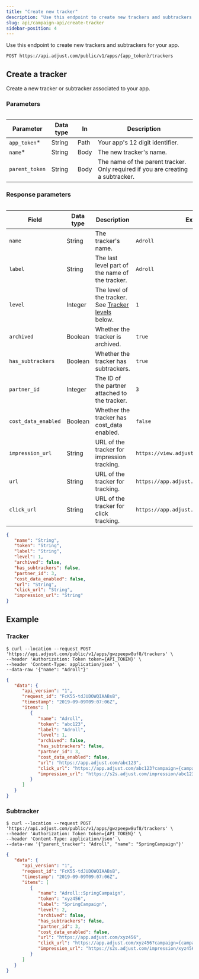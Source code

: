 ```yaml
---
title: "Create new tracker"
description: "Use this endpoint to create new trackers and subtrackers for your app."
slug: api/campaign-api/create-tracker
sidebar-position: 4
---
```



Use this endpoint to create new trackers and subtrackers for your app.

```http title="Endpoint" "{app_token}/trackers"
POST https://api.adjust.com/public/v1/apps/{app_token}/trackers
```

## Create a tracker

Create a new tracker or subtracker associated to your app.

### Parameters

<Table>

| Parameter      | Data type | In   | Description                                                                     |
| -------------- | --------- | ---- | ------------------------------------------------------------------------------- |
| `app_token`\*  | String    | Path | Your app's 12 digit identifier.                                                 |
| `name`\*       | String    | Body | The new tracker's name.                                                         |
| `parent_token` | String    | Body | The name of the parent tracker. Only required if you are creating a subtracker. |

</Table>

### Response parameters

<Table search>

| Field               | Data type | Description                                                            | Example                                     |
| ------------------- | --------- | ---------------------------------------------------------------------- | ------------------------------------------- |
| `name`              | String    | The tracker's name.                                                    | `Adroll`                                    |
| `label`             | String    | The last level part of the name of the tracker.                        | `Adroll`                                    |
| `level`             | Integer   | The level of the tracker. See [Tracker levels](#tracker-levels) below. | `1`                                         |
| `archived`          | Boolean   | Whether the tracker is archived.                                       | `true`                                      |
| `has_subtrackers`   | Boolean   | Whether the tracker has subtrackers.                                   | `true`                                      |
| `partner_id`        | Integer   | The ID of the partner attached to the tracker.                         | `3`                                         |
| `cost_data_enabled` | Boolean   | Whether the tracker has cost_data enabled.                             | `false`                                     |
| `impression_url`    | String    | URL of the tracker for impression tracking.                            | `https://view.adjust.com/impression/abc123` |
| `url`               | String    | URL of the tracker for tracking.                                       | `https://app.adjust.com/abc123`             |
| `click_url`         | String    | URL of the tracker for click tracking.                                 | `https://app.adjust.com/abc123`             |

</Table>

<TrackerLevels />

```json title="Response format"
{
   "name": "String",
   "token": "String",
   "label": "String",
   "level": 1,
   "archived": false,
   "has_subtrackers": false,
   "partner_id": 3,
   "cost_data_enabled": false,
   "url": "String",
   "click_url": "String",
   "impression_url": "String"
}
```

## Example

<Tabs>
<Tab sync="tracker">

### Tracker

```console title="cURL"
$ curl --location --request POST 'https://api.adjust.com/public/v1/apps/gwzpeepw8uf8/trackers' \
--header 'Authorization: Token token={API_TOKEN}' \
--header 'Content-Type: application/json' \
--data-raw '{"name": "Adroll"}'
```

```json title="Success response"
{
   "data": {
      "api_version": "1",
      "request_id": "FcK55-tdJUDOWQIAABsB",
      "timestamp": "2019-09-09T09:07:06Z",
      "items": [
         {
            "name": "Adroll",
            "token": "abc123",
            "label": "Adroll",
            "level": 1,
            "archived": false,
            "has_subtrackers": false,
            "partner_id": 3,
            "cost_data_enabled": false,
            "url": "https://app.adjust.com/abc123",
            "click_url": "https://app.adjust.com/abc123?campaign={campaign_name}&idfa={idfa}&deeplink=http%3A%2F%2Fa.b%2Fc%3Fd%3D1%26e%3D%%MACROS%%",
            "impression_url": "https://s2s.adjust.com/impression/abc123?campaign={campaign_name}&idfa={idfa}&s2s=1"
         }
      ]
   }
}
```

</Tab>

<Tab sync="subtracker">

### Subtracker

```console title="cURL" '"parent_tracker"'
$ curl --location --request POST 'https://api.adjust.com/public/v1/apps/gwzpeepw8uf8/trackers' \
--header 'Authorization: Token token={API_TOKEN}' \
--header 'Content-Type: application/json' \
--data-raw '{"parent_tracker": "Adroll", "name": "SpringCampaign"}'
```

```json title="Success response"
{
   "data": {
      "api_version": "1",
      "request_id": "FcK55-tdJUDOWQIAABsB",
      "timestamp": "2019-09-09T09:07:06Z",
      "items": [
         {
            "name": "Adroll::SpringCampaign",
            "token": "xyz456",
            "label": "SpringCampaign",
            "level": 2,
            "archived": false,
            "has_subtrackers": false,
            "partner_id": 3,
            "cost_data_enabled": false,
            "url": "https://app.adjust.com/xyz456",
            "click_url": "https://app.adjust.com/xyz456?campaign={campaign_name}&idfa={idfa}&deeplink=http%3A%2F%2Fa.b%2Fc%3Fd%3D1%26e%3D%%MACROS%%",
            "impression_url": "https://s2s.adjust.com/impression/xyz456?campaign={campaign_name}&idfa={idfa}&s2s=1"
         }
      ]
   }
}
```

</Tab>
</Tabs>
